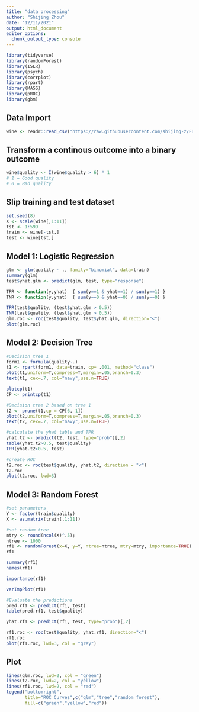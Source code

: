```yaml
---
title: "data processing"
author: "Shijing Zhou"
date: "12/11/2021"
output: html_document
editor_options: 
  chunk_output_type: console
---
```


```r
library(tidyverse)
library(randomForest)
library(ISLR)
library(psych)
library(corrplot)
library(rpart)
library(MASS)
library(pROC)
library(gbm)
```


## Data Import
```r
wine <- readr::read_csv("https://raw.githubusercontent.com/shijing-z/EDLD654-Final-Project/main/data/winequality-red.csv")
```

## Transform a continous outcome into a binary outcome
```r
wine$quality <- I(wine$quality > 6) * 1
# 1 = Good quality 
# 0 = Bad quality
```

## Slip training and test dataset 

```r
set.seed(8) 
X <- scale(wine[,1:11])
tst <- 1:599
train <- wine[-tst,]
test <- wine[tst,]
```

## Model 1: Logistic Regression

```r
glm <- glm(quality ~ ., family="binomial", data=train)
summary(glm)
test$yhat.glm <- predict(glm, test, type="response")

TPR <- function(y,yhat)  { sum(y==1 & yhat==1) / sum(y==1) }
TNR <- function(y,yhat)  { sum(y==0 & yhat==0) / sum(y==0) }

TPR(test$quality, (test$yhat.glm > 0.5))
TNR(test$quality, (test$yhat.glm > 0.5))
glm.roc <- roc(test$quality, test$yhat.glm, direction="<")
plot(glm.roc)
```

## Model 2: Decision Tree 
```r
#Decision tree 1
form1 <- formula(quality~.)
t1 <- rpart(form1, data=train, cp= .001, method="class")
plot(t1,uniform=T,compress=T,margin=.05,branch=0.3)
text(t1, cex=.7, col="navy",use.n=TRUE)

plotcp(t1)
CP <- printcp(t1)

#Decision tree 2 based on tree 1
t2 <- prune(t1,cp = CP[6, 1])
plot(t2,uniform=T,compress=T,margin=.05,branch=0.3)
text(t2, cex=.7, col="navy",use.n=TRUE)

#calculate the yhat table and TPR
yhat.t2 <- predict(t2, test, type="prob")[,2]
table(yhat.t2>0.5, test$quality)
TPR(yhat.t2>0.5, test)

#create ROC
t2.roc <- roc(test$quality, yhat.t2, direction = "<")
t2.roc
plot(t2.roc, lwd=3)
```

## Model 3: Random Forest
```r
#set parameters
Y <- factor(train$quality)
X <- as.matrix(train[,1:11])

#set random tree
mtry <- round(ncol(X)^.5); 
ntree <- 1000
rf1 <- randomForest(x=X, y=Y, ntree=ntree, mtry=mtry, importance=TRUE)
rf1

summary(rf1)
names(rf1)

importance(rf1)

varImpPlot(rf1)

#Evaluate the predictions
pred.rf1 <- predict(rf1, test)
table(pred.rf1, test$quality)

yhat.rf1 <- predict(rf1, test, type="prob")[,2]

rf1.roc <- roc(test$quality, yhat.rf1, direction="<")
rf1.roc
plot(rf1.roc, lwd=3, col = "grey")
```

## Plot

```r
lines(glm.roc, lwd=2, col = "green")
lines(t2.roc, lwd=2, col = "yellow")
lines(rf1.roc, lwd=2, col = "red")
legend("bottomright",
       title="ROC Curves",c("glm","tree","random forest"), 
       fill=c("green","yellow","red"))
```

